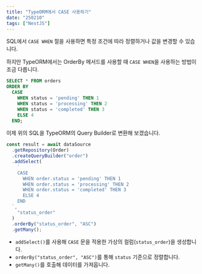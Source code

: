```yaml
---
title: "TypeORM에서 CASE 사용하기"
date: "250210"
tags: ["NestJS"]
---
```


SQL에서 `CASE WHEN` 절을 사용하면 특정 조건에 따라 정렬하거나 값을 변경할 수 있습니다.

하지만 TypeORM에서는 OrderBy 메서드를 사용할 때 `CASE WHEN`을 사용하는 방법이 조금 다릅니다.

```sql
SELECT * FROM orders
ORDER BY
  CASE
    WHEN status = 'pending' THEN 1
    WHEN status = 'processing' THEN 2
    WHEN status = 'completed' THEN 3
    ELSE 4
  END;
```

이제 위의 SQL을 TypeORM의 Query Builder로 변환해 보겠습니다.

```typescript
const result = await dataSource
  .getRepository(Order)
  .createQueryBuilder("order")
  .addSelect(
    `
    CASE
      WHEN order.status = 'pending' THEN 1
      WHEN order.status = 'processing' THEN 2
      WHEN order.status = 'completed' THEN 3
      ELSE 4
    END
  `,
    "status_order"
  )
  .orderBy("status_order", "ASC")
  .getMany();
```

- `addSelect()`를 사용해 `CASE` 문을 적용한 가상의 컬럼(`status_order`)을 생성합니다.
- `orderBy("status_order", "ASC")`를 통해 `status` 기준으로 정렬합니다.
- `getMany()`를 호출해 데이터를 가져옵니다.
